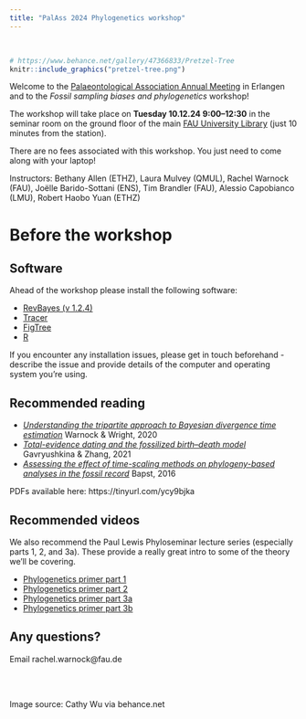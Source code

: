 ```yaml
---
title: "PalAss 2024 Phylogenetics workshop"
---
```


\

```r
# https://www.behance.net/gallery/47366833/Pretzel-Tree
knitr::include_graphics("pretzel-tree.png")
```

Welcome to the [Palaeontological Association Annual Meeting](https://www.palass.org/meetings-events/annual-meeting/2024/annual-meeting-2024-erlangen-germany-overview) in Erlangen and to the *Fossil sampling biases and phylogenetics* workshop!

The workshop will take place on **Tuesday 10.12.24 9:00–12:30** in the seminar room on the ground floor of the main [FAU University Library](https://maps.app.goo.gl/XwGjd29gxTPEPmfp6) (just 10 minutes from the station).

There are no fees associated with this workshop. You just need to come along with your laptop!

Instructors: Bethany Allen (ETHZ), Laura Mulvey (QMUL), Rachel Warnock (FAU), Joëlle Barido-Sottani (ENS), Tim Brandler (FAU), Alessio Capobianco (LMU), Robert Haobo Yuan (ETHZ)

# Before the workshop

## Software

Ahead of the workshop please install the following software:

- [RevBayes (v 1.2.4)](https://revbayes.github.io/download)
- [Tracer](https://github.com/beast-dev/tracer/releases/tag/v1.7.2)
- [FigTree](http://tree.bio.ed.ac.uk/software/figtree/)
- [R](https://www.r-project.org)

If you encounter any installation issues, please get in touch beforehand - describe the issue and provide details of the computer and operating system you're using.

## Recommended reading

- [*Understanding the tripartite approach to Bayesian divergence time estimation*](https://ecoevorxiv.org/repository/view/4372/) Warnock & Wright, 2020
- [*Total-evidence dating and the fossilized birth–death model*](https://academic.oup.com/sysbio/article/65/2/228/2427164) Gavryushkina & Zhang, 2021
- [*Assessing the effect of time-scaling methods on phylogeny-based analyses in the fossil record*](https://www.cambridge.org/core/journals/paleobiology/article/assessing-the-effect-of-timescaling-methods-on-phylogenybased-analyses-in-the-fossil-record/082F239A2512CC09E51181F9B499D1A3) Bapst, 2016

PDFs available here: https://tinyurl.com/ycy9bjka 

## Recommended videos

We also recommend the Paul Lewis Phyloseminar lecture series (especially parts 1, 2, and 3a). These provide a really great intro to some of the theory we'll be covering.

- [Phylogenetics primer part 1](https://www.youtube.com/watch?v=1r4z0YJq580)
- [Phylogenetics primer part 2](https://www.youtube.com/watch?v=UsLeY0wZr4Y&t=1614s)
- [Phylogenetics primer part 3a](https://www.youtube.com/watch?v=4PWlnNsfz90)
- [Phylogenetics primer part 3b](https://www.youtube.com/watch?v=TLtOS--YwkU)

## Any questions?

Email rachel.warnock@fau.de

\
\

Image source: Cathy Wu via behance.net

